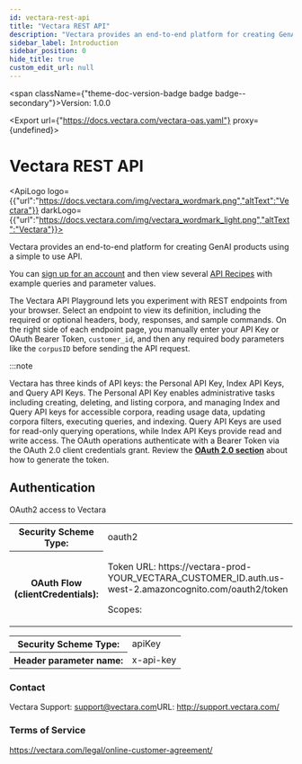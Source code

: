 ```yaml
---
id: vectara-rest-api
title: "Vectara REST API"
description: "Vectara provides an end-to-end platform for creating GenAI products using"
sidebar_label: Introduction
sidebar_position: 0
hide_title: true
custom_edit_url: null
---
```



<span className={"theme-doc-version-badge badge badge--secondary"}>Version: 1.0.0</span>

<Export url={"https://docs.vectara.com/vectara-oas.yaml"} proxy={undefined}></Export>

<h1 className={"openapi__heading"}>Vectara REST API</h1>

<ApiLogo logo={{"url":"https://docs.vectara.com/img/vectara_wordmark.png","altText":"Vectara"}} darkLogo={{"url":"https://docs.vectara.com/img/vectara_wordmark_light.png","altText":"Vectara"}}></ApiLogo>

Vectara provides an end-to-end platform for creating GenAI products using 
a simple to use API.

You can [sign up for an account](https://console.vectara.com/signup) and 
then view several [API Recipes](https://docs.vectara.com/docs/api-recipes) with example queries 
and parameter values.

The Vectara API Playground lets you experiment with REST endpoints from 
your browser. Select an endpoint to view its definition, including the 
required or optional headers, body, responses, and sample commands. On the 
right side of each endpoint page, you manually 
enter your API Key or OAuth Bearer Token, `customer_id`, and then any 
required body parameters like the `corpusID` before sending the API 
request.

:::note

Vectara has three kinds of API keys: the Personal API Key, Index API Keys, 
and Query API Keys. The Personal API Key enables administrative tasks 
including creating, deleting, and listing corpora, and managing Index and 
Query API keys for accessible corpora, reading usage data, updating 
corpora filters, executing queries, and indexing. Query API Keys are used
for read-only querying operations, while Index API Keys provide read and 
write access. The OAuth operations authenticate with a Bearer Token via the
OAuth 2.0 client credentials grant. Review the [**OAuth 2.0 section**](https://docs.vectara.com/docs/learn/authentication/oauth-2) about 
how to generate the token.

<div style={{"marginBottom":"2rem"}}><h2 id={"authentication"} style={{"marginBottom":"1rem"}}>Authentication</h2><SchemaTabs className={"openapi-tabs__security-schemes"}><TabItem label={"OAuth 2.0: oAuth"} value={"oAuth"}>

OAuth2 access to Vectara

<div><table><tbody><tr><th>Security Scheme Type:</th><td>oauth2</td></tr><tr><th>OAuth Flow (clientCredentials):</th><td><p>Token URL: https://vectara-prod-YOUR_VECTARA_CUSTOMER_ID.auth.us-west-2.amazoncognito.com/oauth2/token</p><span>Scopes:</span><ul></ul></td></tr></tbody></table></div></TabItem><TabItem label={"API Key: ApiKeyAuth"} value={"ApiKeyAuth"}><div><table><tbody><tr><th>Security Scheme Type:</th><td>apiKey</td></tr><tr><th>Header parameter name:</th><td>x-api-key</td></tr></tbody></table></div></TabItem></SchemaTabs></div><div style={{"display":"flex","flexDirection":"column","marginBottom":"var(--ifm-paragraph-margin-bottom)"}}><h3 style={{"marginBottom":"0.25rem"}}>Contact</h3><span>Vectara Support: <a href={"mailto:support@vectara.com"}>support@vectara.com</a></span><span>URL: <a href={"http://support.vectara.com/"}>http://support.vectara.com/</a></span></div><div style={{"marginBottom":"var(--ifm-paragraph-margin-bottom)"}}><h3 style={{"marginBottom":"0.25rem"}}>Terms of Service</h3><a href={"https://vectara.com/legal/online-customer-agreement/"}>https://vectara.com/legal/online-customer-agreement/</a></div>
      